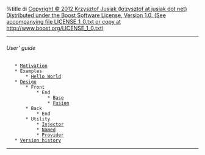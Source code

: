 %title di
[mailto:krzysztof_at_jusiak_dot_net Copyright © 2012 Krzysztof Jusiak (krzysztof at jusiak dot net)]
<br>
[http://www.boost.org/LICENSE_1_0.txt Distributed under the Boost Software License, Version 1.0. (See accompanying file LICENSE_1_0.txt or copy at http://www.boost.org/LICENSE_1_0.txt)]

----
====== User' guide ======
    * [[Motivation]]
    * Examples
        * [[HelloWorld|Hello World]]
    * [[Design]]
        * Front
            * End
                * [[Base]]
                * [[Fusion]]
        * Back
            * End
        * Utility
            * [[Injector]]
            * [[Named]]
            * [[Provider]]
    * [[VersionHistory|Version history]]
----

